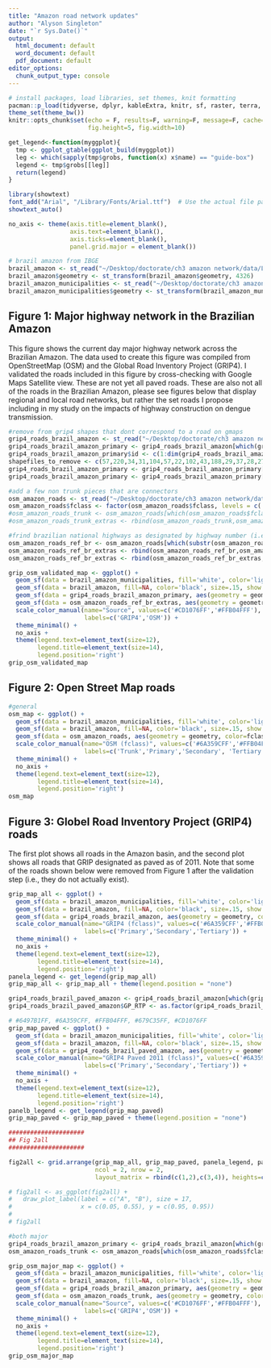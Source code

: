 ```yaml
---
title: "Amazon road network updates"
author: "Alyson Singleton"
date: "`r Sys.Date()`"
output:
  html_document: default
  word_document: default
  pdf_document: default
editor_options: 
  chunk_output_type: console
---
```

```r
# install packages, load libraries, set themes, knit formatting
pacman::p_load(tidyverse, dplyr, kableExtra, knitr, sf, raster, terra, spData, tmap, leaflet, ggplot2, spThin, mapdata, rnaturalearth, rnaturalearthdata, brazilmaps, devtools, brazilmaps, mapview, grid, gridExtra, RColorBrewer, raster, plm, fixest, cobalt, broom, ggpubr, gridExtra, cowplot, ggspatial)
theme_set(theme_bw())
knitr::opts_chunk$set(echo = F, results=F, warning=F, message=F, cache=T,
                      fig.height=5, fig.width=10)

get_legend<-function(myggplot){
  tmp <- ggplot_gtable(ggplot_build(myggplot))
  leg <- which(sapply(tmp$grobs, function(x) x$name) == "guide-box")
  legend <- tmp$grobs[[leg]]
  return(legend)
}

library(showtext)
font_add("Arial", "/Library/Fonts/Arial.ttf")  # Use the actual file path
showtext_auto()

no_axis <- theme(axis.title=element_blank(),
                 axis.text=element_blank(),
                 axis.ticks=element_blank(),
                 panel.grid.major = element_blank())
```

```r
# brazil amazon from IBGE
brazil_amazon <- st_read("~/Desktop/doctorate/ch3 amazon network/data/Limites_Amazonia_Legal_2022_shp/Limites_Amazonia_Legal_2022.shp")
brazil_amazon$geometry <- st_transform(brazil_amazon$geometry, 4326)
brazil_amazon_municipalities <- st_read("~/Desktop/doctorate/ch3 amazon network/data/Mun_Amazonia_Legal_2022_shp/Mun_Amazonia_Legal_2022.shp")
brazil_amazon_municipalities$geometry <- st_transform(brazil_amazon_municipalities$geometry, 4326)
```

## Figure 1: Major highway network in the Brazilian Amazon

This figure shows the current day major highway network across the Brazilian Amazon. The data used to create this figure was compiled from OpenStreetMap (OSM) and the Global Road Inventory Project (GRIP4). I validated the roads included in this figure by cross-checking with Google Maps Satellite view. These are not yet all paved roads. These are also not all of the roads in the Brazilian Amazon, please see figures below that display regional and local road networks, but rather the set roads I propose including in my study on the impacts of highway construction on dengue transmission.

```r
#remove from grip4 shapes that dont correspond to a road on gmaps
grip4_roads_brazil_amazon <- st_read("~/Desktop/doctorate/ch3 amazon network/data/GRIP4_Region2_vector_shp/grip4_roads_brazil_amazon.shp")
grip4_roads_brazil_amazon_primary <- grip4_roads_brazil_amazon[which(grip4_roads_brazil_amazon$GP_RTP %in% c('2')),]
grip4_roads_brazil_amazon_primary$id <- c(1:dim(grip4_roads_brazil_amazon_primary)[1])
shapefiles_to_remove <- c(57,220,34,31,104,57,22,102,43,188,29,37,28,27,26,174,96,112,8,9,4,10,113,63,106,260,84,1,22,146,32,40,105,36,190,221,103,83,98,99,97)
grip4_roads_brazil_amazon_primary <- grip4_roads_brazil_amazon_primary[-shapefiles_to_remove,]
grip4_roads_brazil_amazon_primary <- grip4_roads_brazil_amazon_primary[which(grip4_roads_brazil_amazon_primary$Shape_Leng > 0.02),]

#add a few non trunk pieces that are connectors
osm_amazon_roads <- st_read("~/Desktop/doctorate/ch3 amazon network/data/osm_december/osm_amazon_roads.shp")
osm_amazon_roads$fclass <- factor(osm_amazon_roads$fclass, levels = c('trunk','primary','secondary', 'tertiary'))
#osm_amazon_roads_trunk <- osm_amazon_roads[which(osm_amazon_roads$fclass == 'trunk'),]
#osm_amazon_roads_trunk_extras <- rbind(osm_amazon_roads_trunk,osm_amazon_roads[which(osm_amazon_roads$ref %in% c('BR-155','BR-155;PA-155')),])

#frind brazilian national highways as designated by highway number (i.e., ref starts with "BR")
osm_amazon_roads_ref_br <- osm_amazon_roads[which(substr(osm_amazon_roads$ref,0,2)=="BR"),]
osm_amazon_roads_ref_br_extras <- rbind(osm_amazon_roads_ref_br,osm_amazon_roads[which(osm_amazon_roads$ref %in% c('PA-150', 'PA-150;PA-475','PA-475','PA-252;PA-475','PA-483','PA-483;PA-150')),])
osm_amazon_roads_ref_br_extras <- rbind(osm_amazon_roads_ref_br_extras,osm_amazon_roads[which(osm_amazon_roads$ref == 'PA-151' & osm_amazon_roads$fclass=='trunk'),])

grip_osm_validated_map <- ggplot() +
  geom_sf(data = brazil_amazon_municipalities, fill='white', color='lightgrey', size=.15, show.legend = FALSE) +
  geom_sf(data = brazil_amazon, fill=NA, color='black', size=.15, show.legend = FALSE) +
  geom_sf(data = grip4_roads_brazil_amazon_primary, aes(geometry = geometry, color='#CD1076FF'), linewidth=0.8, alpha=0.8, show.legend = "line") +
  geom_sf(data = osm_amazon_roads_ref_br_extras, aes(geometry = geometry, color='#FFB04FFF'), linewidth=0.8, alpha=0.8, show.legend = "line") +
  scale_color_manual(name="Source", values=c('#CD1076FF','#FFB04FFF'),
                     labels=c('GRIP4','OSM')) +
  theme_minimal() +
  no_axis +
  theme(legend.text=element_text(size=12),
        legend.title=element_text(size=14),
        legend.position='right')
grip_osm_validated_map
```

## Figure 2: Open Street Map roads

```r
#general
osm_map <- ggplot() +
  geom_sf(data = brazil_amazon_municipalities, fill='white', color='lightgrey', size=.15, show.legend = FALSE) +
  geom_sf(data = brazil_amazon, fill=NA, color='black', size=.15, show.legend = FALSE) +
  geom_sf(data = osm_amazon_roads, aes(geometry = geometry, color=fclass), linewidth=0.8, show.legend = "line") +
  scale_color_manual(name="OSM (fclass)", values=c('#6A359CFF','#FFB04FFF','#CD1076FF', '#6497B1FF'),
                     labels=c('Trunk','Primary','Secondary', 'Tertiary')) +
  theme_minimal() +
  no_axis +
  theme(legend.text=element_text(size=12),
        legend.title=element_text(size=14),
        legend.position='right')
osm_map
```

## Figure 3: Globel Road Inventory Project (GRIP4) roads

The first plot shows all roads in the Amazon basin, and the second plot shows all roads that GRIP designated as paved as of 2011. Note that some of the roads shown below were removed from Figure 1 after the validation step (i.e., they do not actually exist).

```r
grip_map_all <- ggplot() +
  geom_sf(data = brazil_amazon_municipalities, fill='white', color='lightgrey', size=.15, show.legend = FALSE) +
  geom_sf(data = brazil_amazon, fill=NA, color='black', size=.15, show.legend = FALSE) +
  geom_sf(data = grip4_roads_brazil_amazon, aes(geometry = geometry, color=GP_RTP), linewidth=0.8, show.legend = "line") +
  scale_color_manual(name="GRIP4 (fclass)", values=c('#6A359CFF','#FFB04FFF','#CD1076FF'),
                     labels=c('Primary','Secondary','Tertiary')) +
  theme_minimal() +
  no_axis +
  theme(legend.text=element_text(size=12),
        legend.title=element_text(size=14),
        legend.position='right')
panela_legend <- get_legend(grip_map_all)
grip_map_all <- grip_map_all + theme(legend.position = "none")

grip4_roads_brazil_paved_amazon <- grip4_roads_brazil_amazon[which(grip4_roads_brazil_amazon$GP_RSE == 1),]
grip4_roads_brazil_paved_amazon$GP_RTP <- as.factor(grip4_roads_brazil_paved_amazon$GP_RTP)

# #6497B1FF, #6A359CFF, #FFB04FFF, #679C35FF, #CD1076FF
grip_map_paved <- ggplot() +
  geom_sf(data = brazil_amazon_municipalities, fill='white', color='lightgrey', size=.15, show.legend = FALSE) +
  geom_sf(data = brazil_amazon, fill=NA, color='black', size=.15, show.legend = FALSE) +
  geom_sf(data = grip4_roads_brazil_paved_amazon, aes(geometry = geometry, color=GP_RTP), linewidth=0.8, show.legend = "line") +
  scale_color_manual(name="GRIP4 Paved 2011 (fclass)", values=c('#6A359CFF','#FFB04FFF','#CD1076FF'),
                     labels=c('Primary','Secondary','Tertiary')) +
  theme_minimal() +
  no_axis +
  theme(legend.text=element_text(size=12),
        legend.title=element_text(size=14),
        legend.position='right')
panelb_legend <- get_legend(grip_map_paved)
grip_map_paved <- grip_map_paved + theme(legend.position = "none")

#####################
## Fig 2all
#####################

fig2all <- grid.arrange(grip_map_all, grip_map_paved, panela_legend, panelb_legend,                     
                        ncol = 2, nrow = 2,
                        layout_matrix = rbind(c(1,2),c(3,4)), heights=c(4,1))

# fig2all <- as_ggplot(fig2all) +                                
#   draw_plot_label(label = c("A", "B"), size = 17,
#                   x = c(0.05, 0.55), y = c(0.95, 0.95)) 
# 
# fig2all
```

```r
#both major
grip4_roads_brazil_amazon_primary <- grip4_roads_brazil_amazon[which(grip4_roads_brazil_amazon$GP_RTP %in% c('2')),]
osm_amazon_roads_trunk <- osm_amazon_roads[which(osm_amazon_roads$fclass == 'trunk'),]

grip_osm_major_map <- ggplot() +
  geom_sf(data = brazil_amazon_municipalities, fill='white', color='lightgrey', size=.15, show.legend = FALSE) +
  geom_sf(data = brazil_amazon, fill=NA, color='black', size=.15, show.legend = FALSE) +
  geom_sf(data = grip4_roads_brazil_amazon_primary, aes(geometry = geometry, color='#CD1076FF'), linewidth=0.8, alpha=0.8, show.legend = "line") +
  geom_sf(data = osm_amazon_roads_trunk, aes(geometry = geometry, color='#FFB04FFF'), linewidth=0.8, alpha=0.8, show.legend = "line") +
  scale_color_manual(name="Source", values=c('#CD1076FF','#FFB04FFF'),
                     labels=c('GRIP4','OSM')) +
  theme_minimal() +
  no_axis +
  theme(legend.text=element_text(size=12),
        legend.title=element_text(size=14),
        legend.position='right')
grip_osm_major_map
```

